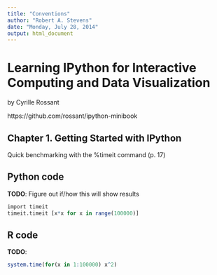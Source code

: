 ---
title: "Conventions"
author: "Robert A. Stevens"
date: "Monday, July 28, 2014"
output: html_document
---

# Learning IPython for Interactive Computing and Data Visualization

by Cyrille Rossant

https://github.com/rossant/ipython-minibook

## Chapter 1. Getting Started with IPython

Quick benchmarking with the %timeit command (p. 17)

## Python code

**TODO**:  Figure out if/how this will show results

```{r, engine='python'}
import timeit
timeit.timeit [x*x for x in range(100000)]
```

## R code

**TODO**:  

```{r, results="hold", collapse=TRUE}
system.time(for(x in 1:100000) x^2)
```
